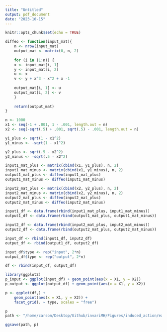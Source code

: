 ```yaml
---
title: "Untitled"
output: pdf_document
date: "2023-10-15"
---
```


```r
knitr::opts_chunk$set(echo = TRUE)
```

```r
diffeo <- function(input_mat){
    n <- nrow(input_mat)
    output_mat <- matrix(0, n, 2)
    
    for (i in (1:n)) {
    x <- input_mat[i, 1]
    y <- input_mat[i, 2]
    u <- x
    v <- y + x^3 - x^2 + x -1
    
    output_mat[i, 1] <- u
    output_mat[i, 2] <- v
    }
    
    return(output_mat)
}

n <- 1000
x1 <- seq(-1 + .001, 1 - .001, length.out = n)
x2 <- seq(-sqrt(.5) + .001, sqrt(.5) - .001, length.out = n)

y1_plus <- sqrt(1 - x1^2)
y1_minus <- -sqrt(1 - x1^2)

y2_plus <- sqrt(.5 - x2^2)
y2_minus <- -sqrt(.5 - x2^2)

input1_mat_plus <- matrix(cbind(x1, y1_plus), n, 2)
input1_mat_minus <- matrix(cbind(x1, y1_minus), n, 2)
output1_mat_plus <- diffeo(input1_mat_plus)
output1_mat_minus <- diffeo(input1_mat_minus)

input2_mat_plus <- matrix(cbind(x2, y2_plus), n, 2)
input2_mat_minus <- matrix(cbind(x2, y2_minus), n, 2)
output2_mat_plus <- diffeo(input2_mat_plus)
output2_mat_minus <- diffeo(input2_mat_minus)

input1_df <- data.frame(rbind(input1_mat_plus, input1_mat_minus))
output1_df <- data.frame(rbind(output1_mat_plus, output1_mat_minus))

input2_df <- data.frame(rbind(input2_mat_plus, input2_mat_minus))
output2_df <- data.frame(rbind(output2_mat_plus, output2_mat_minus))

input_df <- rbind(input1_df, input2_df)
output_df <- rbind(output1_df, output2_df)

input_df$type <- rep("input", 2*n)
output_df$type <- rep("output", 2*n)

df <- rbind(input_df, output_df)

library(ggplot2)
p_input <- ggplot(input_df) + geom_point(aes(x = X1, y = X2))
p_output <- ggplot(output_df) + geom_point(aes(x = X1, y = X2))

p <- ggplot(df,) +
    geom_point(aes(x = X1, y = X2)) +
    facet_grid(. ~ type, scales = "free") 

p
path <- "/home/carson/Desktop/Github/invariMH/Figures/induced_action/ex1.pdf"

ggsave(path, p)
```

